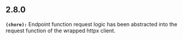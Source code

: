 ## 2.8.0
**`(chore):`** Endpoint function request logic has been abstracted into the request function of the wrapped httpx client.

